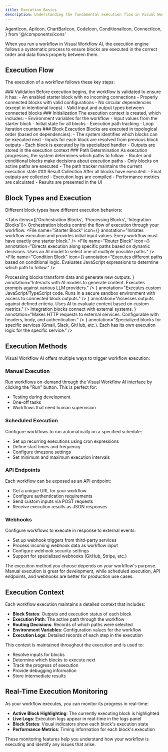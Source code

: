 ```yaml
---
title: Execution Basics
description: Understanding the fundamental execution flow in Visual Workflow AI
---
```


  AgentIcon,
  ApiIcon,
  ChartBarIcon,
  CodeIcon,
  ConditionalIcon,
  ConnectIcon,
} from '@/components/icons'

When you run a workflow in Visual Workflow AI, the execution engine follows a systematic process to ensure blocks are executed in the correct order and data flows properly between them.

## Execution Flow

The execution of a workflow follows these key steps:

<Steps>
  <Step>
    ### Validation Before execution begins, the workflow is validated to ensure it has: - An enabled
    starter block with no incoming connections - Properly connected blocks with valid configurations
    - No circular dependencies (except in intentional loops) - Valid input and output types between
    connected blocks
  </Step>

<Step>
  ### Initialization The execution context is created, which includes: - Environment variables for
  the workflow - Input values from the starter block - Initial state for all blocks - Execution path
  tracking - Loop iteration counters
</Step>

<Step>
  ### Block Execution Blocks are executed in topological order (based on dependencies): - The system
  identifies which blocks can be executed next - Inputs for each block are resolved from previous
  block outputs - Each block is executed by its specialized handler - Outputs are stored in the
  execution context
</Step>

<Step>
  ### Path Determination As execution progresses, the system determines which paths to follow: -
  Router and conditional blocks make decisions about execution paths - Only blocks on active paths
  are executed - The path tracker maintains the current execution state
</Step>

  <Step>
    ### Result Collection After all blocks have executed: - Final outputs are collected - Execution
    logs are compiled - Performance metrics are calculated - Results are presented in the UI
  </Step>
</Steps>

## Block Types and Execution

Different block types have different execution behaviors:

<Tabs items={['Orchestration Blocks', 'Processing Blocks', 'Integration Blocks']}>
  <Tab>
    <Card>
      Orchestration blocks control the flow of execution through your workflow.
      <Files>
        <File
          name="Starter Block"
          icon={<ConnectIcon className="h-4 w-4" />}
          annotation="Initiates workflow execution and provides initial input values. Every workflow must have exactly one starter block."
        />
        <File
          name="Router Block"
          icon={<ConnectIcon className="h-4 w-4" />}
          annotation="Directs execution along specific paths based on dynamic decisions. Uses an AI model to select one of multiple possible paths."
        />
        <File
          name="Condition Block"
          icon={<ConditionalIcon className="h-4 w-4" />}
          annotation="Executes different paths based on conditional logic. Evaluates JavaScript expressions to determine which path to follow."
        />
      </Files>
    </Card>
  </Tab>

<Tab>
  <Card>
    Processing blocks transform data and generate new outputs.
    <Files>
      <File
        name="Agent Block"
        icon={<AgentIcon className="h-4 w-4" />}
        annotation="Interacts with AI models to generate content. Executes prompts against various LLM providers."
      />
      <File
        name="Function Block"
        icon={<CodeIcon className="h-4 w-4" />}
        annotation="Executes custom JavaScript/TypeScript code. Runs in a secure sandbox environment with access to connected block outputs."
      />
      <File
        name="Evaluator Block"
        icon={<ChartBarIcon className="h-4 w-4" />}
        annotation="Assesses outputs against defined criteria. Uses AI to evaluate content based on custom metrics."
      />
    </Files>
  </Card>
</Tab>

  <Tab>
    <Card>
      Integration blocks connect with external systems.
      <Files>
        <File
          name="API Block"
          icon={<ApiIcon className="h-4 w-4" />}
          annotation="Makes HTTP requests to external services. Configurable with headers, body, and authentication."
        />
        <File
          name="Tool Blocks"
          icon={<CodeIcon className="h-4 w-4" />}
          annotation="Specialized blocks for specific services (Gmail, Slack, GitHub, etc.). Each has its own execution logic for the specific service."
        />
      </Files>
    </Card>
  </Tab>
</Tabs>

## Execution Methods

Visual Workflow AI offers multiple ways to trigger workflow execution:

### Manual Execution

Run workflows on-demand through the Visual Workflow AI interface by clicking the "Run" button. This is perfect for:

- Testing during development
- One-off tasks
- Workflows that need human supervision

### Scheduled Execution

Configure workflows to run automatically on a specified schedule:

- Set up recurring executions using cron expressions
- Define start times and frequency
- Configure timezone settings
- Set minimum and maximum execution intervals

### API Endpoints

Each workflow can be exposed as an API endpoint:

- Get a unique URL for your workflow
- Configure authentication requirements
- Send custom inputs via POST requests
- Receive execution results as JSON responses

### Webhooks

Configure workflows to execute in response to external events:

- Set up webhook triggers from third-party services
- Process incoming webhook data as workflow input
- Configure webhook security settings
- Support for specialized webhooks (GitHub, Stripe, etc.)

<Callout type="info">
  The execution method you choose depends on your workflow's purpose. Manual execution is great for
  development, while scheduled execution, API endpoints, and webhooks are better for production use
  cases.
</Callout>

## Execution Context

Each workflow execution maintains a detailed context that includes:

- **Block States**: Outputs and execution status of each block
- **Execution Path**: The active path through the workflow
- **Routing Decisions**: Records of which paths were selected
- **Environment Variables**: Configuration values for the workflow
- **Execution Logs**: Detailed records of each step in the execution

This context is maintained throughout the execution and is used to:

- Resolve inputs for blocks
- Determine which blocks to execute next
- Track the progress of execution
- Provide debugging information
- Store intermediate results

## Real-Time Execution Monitoring

As your workflow executes, you can monitor its progress in real-time:

- **Active Block Highlighting**: The currently executing block is highlighted
- **Live Logs**: Execution logs appear in real-time in the logs panel
- **Block States**: Visual indicators show each block's execution state
- **Performance Metrics**: Timing information for each block's execution

These monitoring features help you understand how your workflow is executing and identify any issues that arise.
